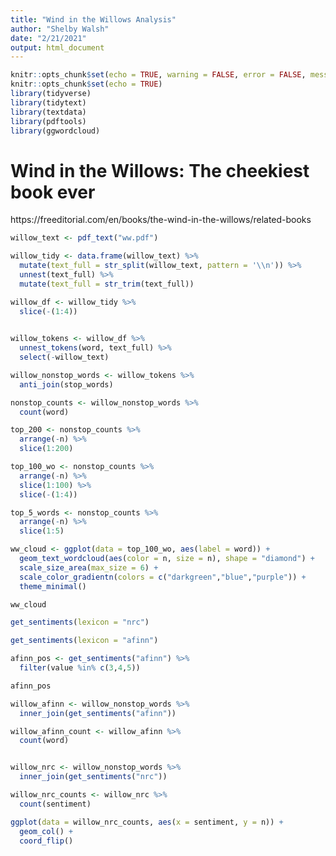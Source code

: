 ```yaml
---
title: "Wind in the Willows Analysis"
author: "Shelby Walsh"
date: "2/21/2021"
output: html_document
---
```


```r
knitr::opts_chunk$set(echo = TRUE, warning = FALSE, error = FALSE, message = FALSE)
knitr::opts_chunk$set(echo = TRUE)
library(tidyverse)
library(tidytext)
library(textdata)
library(pdftools)
library(ggwordcloud)
```

# Wind in the Willows: The cheekiest book ever

https://freeditorial.com/en/books/the-wind-in-the-willows/related-books

```r
willow_text <- pdf_text("ww.pdf")

willow_tidy <- data.frame(willow_text) %>% 
  mutate(text_full = str_split(willow_text, pattern = '\\n')) %>% 
  unnest(text_full) %>% 
  mutate(text_full = str_trim(text_full)) 
```


```r
willow_df <- willow_tidy %>% 
  slice(-(1:4))
  

willow_tokens <- willow_df %>% 
  unnest_tokens(word, text_full) %>% 
  select(-willow_text)

willow_nonstop_words <- willow_tokens %>% 
  anti_join(stop_words)

nonstop_counts <- willow_nonstop_words %>% 
  count(word)

top_200 <- nonstop_counts %>% 
  arrange(-n) %>% 
  slice(1:200)

top_100_wo <- nonstop_counts %>% 
  arrange(-n) %>% 
  slice(1:100) %>% 
  slice(-(1:4))

top_5_words <- nonstop_counts %>% 
  arrange(-n) %>% 
  slice(1:5)

```


```r
ww_cloud <- ggplot(data = top_100_wo, aes(label = word)) +
  geom_text_wordcloud(aes(color = n, size = n), shape = "diamond") +
  scale_size_area(max_size = 6) +
  scale_color_gradientn(colors = c("darkgreen","blue","purple")) +
  theme_minimal()

ww_cloud
```

```r
get_sentiments(lexicon = "nrc")

get_sentiments(lexicon = "afinn")

afinn_pos <- get_sentiments("afinn") %>% 
  filter(value %in% c(3,4,5))

afinn_pos

willow_afinn <- willow_nonstop_words %>% 
  inner_join(get_sentiments("afinn"))

willow_afinn_count <- willow_afinn %>% 
  count(word)


willow_nrc <- willow_nonstop_words %>% 
  inner_join(get_sentiments("nrc"))

willow_nrc_counts <- willow_nrc %>% 
  count(sentiment)

ggplot(data = willow_nrc_counts, aes(x = sentiment, y = n)) +
  geom_col() +
  coord_flip()
```


